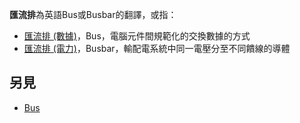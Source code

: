 {{Merge to|Bus|time=2020-10-22T06:51:44+00:00}}
'''匯流排'''為英語Bus或Busbar的翻譯，或指：
* [[匯流排_(數據)|匯流排 (數據)]]，Bus，電腦元件間規範化的交換數據的方式
* [[匯流排_(電力)|匯流排 (電力)]]，Busbar，輸配電系統中同一電壓分至不同饋線的導體

== 另見 ==
* [[Bus|Bus]]

{{disambig|Cat=三字消歧义}}